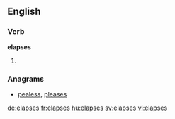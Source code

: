
==English==

===Verb===
'''elapses'''

# {{third-person singular of|elapse}}

===Anagrams===
* [[pealess#English|pealess]], [[pleases#English|pleases]]

[[de:elapses]]
[[fr:elapses]]
[[hu:elapses]]
[[sv:elapses]]
[[vi:elapses]]